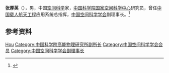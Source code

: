 '''张厚英'''（{{bd|？|}}），男，中国[[空间科学|空间科学]]家，[[中国科学院国家空间科学中心|中国科学院国家空间科学中心]]研究员，曾任[[中国载人航天工程|中国载人航天工程]]应用系统总指挥，[[中国空间科学学会|中国空间科学学会]]副理事长。<ref>{{Cite web|title=中国科学院空间科学与应用研究中心研究员张厚英应邀来校作报告|url=http://news.sxau.edu.cn/info/1019/19691.htm|accessdate=2020-12-17|work=山西农业大学新闻网}}</ref>

== 参考资料 ==
{{reflist}}

{{中国人物小作品}}

{{Authority control}}
{{DEFAULTSORT:Zhang张}}
[[Category:张姓|Hou]]
[[Category:中国科学院高能物理研究所副所长|Category:中国科学院高能物理研究所副所长]]
[[Category:中国空间科学学会会员|Category:中国空间科学学会会员]]
[[Category:中国空间科学学会副理事长|Category:中国空间科学学会副理事长]]